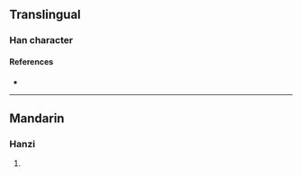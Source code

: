 {{character info/new}}
==Translingual==

===Han character===
{{Han char|rn=96|rad=玉|as=08|sn=12|four=|canj=MGJMO|ids=⿰𤣩定}}

====References====
* {{Han ref|kx=0733.160|dkj=21031|hdz=21123.120|uh=7414|ud=29716}}

----

==Mandarin==

===Hanzi===
{{cmn-hanzi|pin=[[diàn]] ([[dian4]])|wg=tien<sup>4</sup>}}

# {{rfdef|cmn|sort=玉08}}